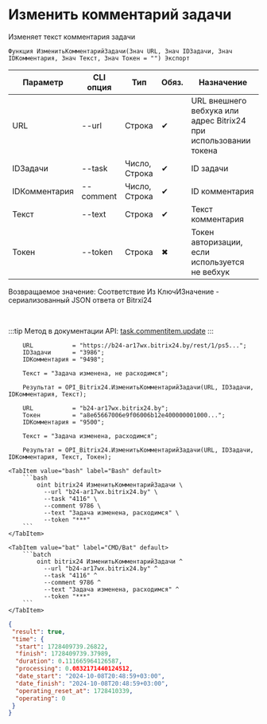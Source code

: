 ﻿---
sidebar_position: 4
---


# Изменить комментарий задачи
 Изменяет текст комментария задачи



`Функция ИзменитьКомментарийЗадачи(Знач URL, Знач IDЗадачи, Знач IDКомментария, Знач Текст, Знач Токен = "") Экспорт`

  | Параметр | CLI опция | Тип | Обяз. | Назначение |
  |-|-|-|-|-|
  | URL | --url | Строка | &#x2714; | URL внешнего вебхука или адрес Bitrix24 при использовании токена |
  | IDЗадачи | --task | Число, Строка | &#x2714; | ID задачи |
  | IDКомментария | --comment | Число, Строка | &#x2714; | ID комментария |
  | Текст | --text | Строка | &#x2714; | Текст комментария |
  | Токен | --token | Строка | &#x2716; | Токен авторизации, если используется не вебхук |

  
  Возвращаемое значение:   Соответствие Из КлючИЗначение - сериализованный JSON ответа от Bitrxi24

<br/>

:::tip
Метод в документации API: [task.commentitem.update](https://dev.1c-bitrix.ru/rest_help/tasks/task/commentitem/update.php)
:::
<br/>


```bsl title="Пример использования для 1С:Предприятие/OneScript"
    URL           = "https://b24-ar17wx.bitrix24.by/rest/1/ps5...";
    IDЗадачи      = "3986";
    IDКомментария = "9498";

    Текст = "Задача изменена, не расходимся";

    Результат = OPI_Bitrix24.ИзменитьКомментарийЗадачи(URL, IDЗадачи, IDКомментария, Текст);

    URL           = "b24-ar17wx.bitrix24.by";
    Токен         = "a8e65667006e9f06006b12e400000001000...";
    IDКомментария = "9500";

    Текст = "Задача изменена, расходимся";

    Результат = OPI_Bitrix24.ИзменитьКомментарийЗадачи(URL, IDЗадачи, IDКомментария, Текст, Токен);
```
    

 <Tabs>
  
    <TabItem value="bash" label="Bash" default>
        ```bash
            oint bitrix24 ИзменитьКомментарийЗадачи \
              --url "b24-ar17wx.bitrix24.by" \
              --task "4116" \
              --comment 9786 \
              --text "Задача изменена, расходимся" \
              --token "***"
        ```
    </TabItem>
  
    <TabItem value="bat" label="CMD/Bat" default>
        ```batch
            oint bitrix24 ИзменитьКомментарийЗадачи ^
              --url "b24-ar17wx.bitrix24.by" ^
              --task "4116" ^
              --comment 9786 ^
              --text "Задача изменена, расходимся" ^
              --token "***"
        ```
    </TabItem>
</Tabs>


```json title="Результат"
{
 "result": true,
 "time": {
  "start": 1728409739.26822,
  "finish": 1728409739.37989,
  "duration": 0.111665964126587,
  "processing": 0.0832171440124512,
  "date_start": "2024-10-08T20:48:59+03:00",
  "date_finish": "2024-10-08T20:48:59+03:00",
  "operating_reset_at": 1728410339,
  "operating": 0
 }
}
```
